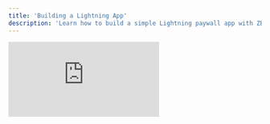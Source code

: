 ```yaml
---
title: 'Building a Lightning App'
description: 'Learn how to build a simple Lightning paywall app with ZBD.'
---
```


<iframe
  className="w-full aspect-video rounded-lg"
  src="https://www.youtube.com/embed/9RQOmYCr4m0"
  title="ZBD Dev - Build Lightning App"
  frameBorder="0"
  allow="accelerometer; fullscreen; autoplay; clipboard-write; encrypted-media; gyroscope; picture-in-picture"
  allowfullscreen
></iframe>

